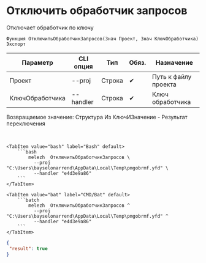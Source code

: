 ﻿---
sidebar_position: 6
description: Отключить обработчик запросов и другие функции для работы с Melezh в Открытом пакете интеграций - бесплатной open-source библиотеке интеграций для 1С:Предприятие 8, OneScript и CLI
keywords: [1C, 1С, 1С:Предприятие, 1С:Предприятие 8.3, API, Интеграция, Сервисы, Обмен, OneScript, CLI]
---


# Отключить обработчик запросов
 Отключает обработчик по ключу



`Функция ОтключитьОбработчикЗапросов(Знач Проект, Знач КлючОбработчика) Экспорт`

  | Параметр | CLI опция | Тип | Обяз. | Назначение |
  |-|-|-|-|-|
  | Проект | --proj | Строка | &#x2714; | Путь к файлу проекта |
  | КлючОбработчика | --handler | Строка | &#x2714; | Ключ обработчика |

  
  Возвращаемое значение:   Структура Из КлючИЗначение - Результат переключения

<br/>



    

 <Tabs>
  
    <TabItem value="bash" label="Bash" default>
        ```bash
            melezh  ОтключитьОбработчикЗапросов \
              --proj "C:\Users\bayselonarrend\AppData\Local\Temp\pmgobrmf.yfd" \
              --handler "e4d3e9a86"
        ```
    </TabItem>
  
    <TabItem value="bat" label="CMD/Bat" default>
        ```batch
            melezh  ОтключитьОбработчикЗапросов ^
              --proj "C:\Users\bayselonarrend\AppData\Local\Temp\pmgobrmf.yfd" ^
              --handler "e4d3e9a86"
        ```
    </TabItem>
</Tabs>

```json title="Результат"
{
 "result": true
}
```
